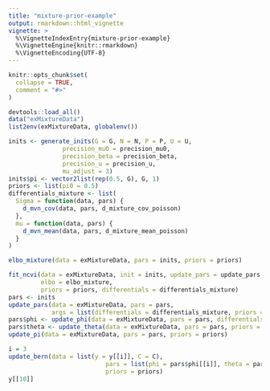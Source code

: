 ```yaml
---
title: "mixture-prior-example"
output: rmarkdown::html_vignette
vignette: >
  %\VignetteIndexEntry{mixture-prior-example}
  %\VignetteEngine{knitr::rmarkdown}
  %\VignetteEncoding{UTF-8}
---
```


```r
knitr::opts_chunk$set(
  collapse = TRUE,
  comment = "#>"
)
```

```r
devtools::load_all()
data("exMixtureData")
list2env(exMixtureData, globalenv())
```

```r
inits <- generate_inits(G = G, N = N, P = P, U = U,
               precision_mu0 = precision_mu0,
               precision_beta = precision_beta,
               precision_u = precision_u, 
               mu_adjust = 3)
inits$pi <- vector2list(rep(0.5, G), G, 1)
priors <- list(pi0 = 0.5)
differentials_mixture <- list(
  Sigma = function(data, pars) {
    d_mvn_cov(data, pars, d_mixture_cov_poisson)
  },
  mu = function(data, pars) {
    d_mvn_mean(data, pars, d_mixture_mean_poisson)
  }
)
```

```r
elbo_mixture(data = exMixtureData, pars = inits, priors = priors)

fit_ncvi(data = exMixtureData, init = inits, update_pars = update_pars, 
         elbo = elbo_mixture, 
         priors = priors, differentials = differentials_mixture)
pars <- inits
update_pars(data = exMixtureData, pars = pars, 
            args = list(differentials = differentials_mixture, priors = priors))
pars$phi <- update_phi(data = exMixtureData, pars = pars, differentials = differentials_mixture)
pars$theta <- update_theta(data = exMixtureData, pars = pars, priors = priors)
update_pi(data = exMixtureData, pars = pars, priors = priors)

i = 3
update_bern(data = list(y = y[[i]], C = C),
                           pars = list(phi = pars$phi[[i]], theta = pars$theta),
                           priors = priors)
y[[10]]



```
